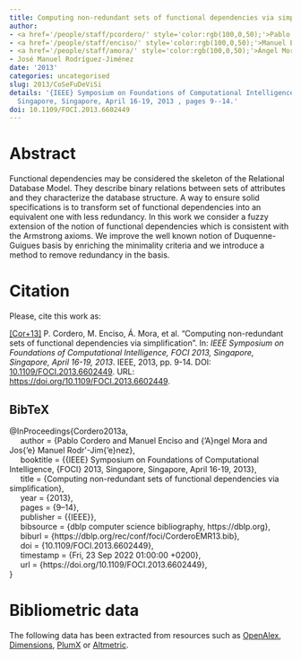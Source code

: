 ```yaml
---
title: Computing non-redundant sets of functional dependencies via simplification
author:
- <a href='/people/staff/pcordero/' style='color:rgb(100,0,50);'>Pablo Cordero</a>
- <a href='/people/staff/enciso/' style='color:rgb(100,0,50);'>Manuel Enciso</a>
- <a href='/people/staff/amora/' style='color:rgb(100,0,50);'>Ángel Mora</a>
- José Manuel Rodríguez-Jiménez
date: '2013'
categories: uncategorised
slug: 2013/CoSeFuDeViSi
details: '{IEEE} Symposium on Foundations of Computational Intelligence, {FOCI} 2013,
  Singapore, Singapore, April 16-19, 2013 , pages 9--14.'
doi: 10.1109/FOCI.2013.6602449
---
```




# Abstract


Functional dependencies may be considered the skeleton of the Relational Database Model. They describe binary relations between sets of attributes and they characterize the database structure. A way to ensure solid specifications is to transform set of functional dependencies into an equivalent one with less redundancy. In this work we consider a fuzzy extension of the notion of functional dependencies which is consistent with the Armstrong axioms. We improve the well known notion of Duquenne-Guigues basis by enriching the minimality criteria and we introduce a method to remove redundancy in the basis.








# Citation
Please, cite this work as:


<a name=bib-Cordero2013a></a>[[Cor+13]](#cite-Cordero2013a) P. Cordero, M. Enciso, Á. Mora, et al. “Computing non-redundant sets of functional dependencies via simplification”. In: _IEEE Symposium on Foundations of Computational Intelligence, FOCI 2013, Singapore, Singapore, April 16-19, 2013_. IEEE, 2013, pp. 9-14. DOI: [10.1109/FOCI.2013.6602449](https://doi.org/10.1109%2FFOCI.2013.6602449). URL: [https://doi.org/10.1109/FOCI.2013.6602449](https://doi.org/10.1109/FOCI.2013.6602449).

::: {.callout-note appearance="minimal" collapse=true}

## BibTeX

@InProceedings{Cordero2013a,<br>&nbsp;&nbsp;&nbsp;&nbsp;  author = {Pablo Cordero and Manuel Enciso and {\a'A}ngel Mora and Jos{\a'e} Manuel Rodr\'\iguez-Jim{\a'e}nez},<br>&nbsp;&nbsp;&nbsp;&nbsp;  booktitle = {{IEEE} Symposium on Foundations of Computational Intelligence, {FOCI} 2013, Singapore, Singapore, April 16-19, 2013},<br>&nbsp;&nbsp;&nbsp;&nbsp;  title = {Computing non-redundant sets of functional dependencies via simplification},<br>&nbsp;&nbsp;&nbsp;&nbsp;  year = {2013},<br>&nbsp;&nbsp;&nbsp;&nbsp;  pages = {9--14},<br>&nbsp;&nbsp;&nbsp;&nbsp;  publisher = {{IEEE}},<br>&nbsp;&nbsp;&nbsp;&nbsp;  bibsource = {dblp computer science bibliography, https://dblp.org},<br>&nbsp;&nbsp;&nbsp;&nbsp;  biburl = {https://dblp.org/rec/conf/foci/CorderoEMR13.bib},<br>&nbsp;&nbsp;&nbsp;&nbsp;  doi = {10.1109/FOCI.2013.6602449},<br>&nbsp;&nbsp;&nbsp;&nbsp;  timestamp = {Fri, 23 Sep 2022 01:00:00 +0200},<br>&nbsp;&nbsp;&nbsp;&nbsp;  url = {https://doi.org/10.1109/FOCI.2013.6602449},<br>}

:::



# Bibliometric data


The following data has been extracted from resources such as [OpenAlex](https://openalex.org/), [Dimensions](https://app.dimensions.ai/), [PlumX](https://www.elsevier.com/insights/metrics/plumx) or [Altmetric](https://www.altmetric.com/).

<div style="display: flex; justify-content: center; align-items: center; height: 100%;">
<span class="__dimensions_badge_embed__" data-doi="10.1109/FOCI.2013.6602449" data-legend="always"></span></div><script async src="https://badge.dimensions.ai/badge.js" charset="utf-8"></script>

<div style="display: flex; justify-content: center; align-items: center; height: 100%;">
<a href="https://plu.mx/plum/a/?doi=10.1109/FOCI.2013.6602449" class="plumx-details" data-site="plum" data-hide-when-empty="true">Computing non-redundant sets of functional dependencies via simplification</a></div>

<div style="display: flex; justify-content: center; align-items: center; height: 100%;">
<script type="text/javascript" src="https://d1bxh8uas1mnw7.cloudfront.net/assets/embed.js"></script><div data-badge-type="medium-donut" class="altmetric-embed" data-badge-details="right" data-doi="10.1109/FOCI.2013.6602449"></div></div>


## Cites

The following graph plots the number of cites received by this work from its publication, on a yearly basis.

```r
#| echo: false
#| results: asis
#| warning: false
#| message: false
source(here::here('scripts', 'manage_publications.R'))
df <- readRDS('citation_history.rds')
plot_citation_history(df)
```



## Papers citing this work

The following is a non-exhaustive list of papers that cite this work:


<a name=bib-Cordero_2022></a>[[1]](#cite-Cordero_2022) P. Cordero, M. Enciso, A. Mora, et al. “Interactive Search by Using Minimal Generators”. In: _Computational Intelligence and Mathematics for Tackling Complex Problems 2_. Springer International Publishing, 2022, p. 147–153. ISBN: 9783030888176. DOI: [10.1007/978-3-030-88817-6_17](https://doi.org/10.1007%2F978-3-030-88817-6_17). URL: [http://dx.doi.org/10.1007/978-3-030-88817-6_17](http://dx.doi.org/10.1007/978-3-030-88817-6_17).

<a name=bib-Cordero_2020></a>[[2]](#cite-Cordero_2020) P. Cordero, M. Enciso, Á. Mora, et al. “A Formal Concept Analysis Approach to Cooperative Conversational Recommendation”. In: _International Journal of Computational Intelligence Systems_ 13.1 (2020), p. 1243. ISSN: 1875-6883. DOI: [10.2991/ijcis.d.200806.001](https://doi.org/10.2991%2Fijcis.d.200806.001). URL: [http://dx.doi.org/10.2991/ijcis.d.200806.001](http://dx.doi.org/10.2991/ijcis.d.200806.001).

<a name=bib-Triska_2015></a>[[3]](#cite-Triska_2015) J. Triska and V. Vychodil. “Graded data dependencies in relational databases: Reasoning with similarity of time”. In: _2015 Annual Conference of the North American Fuzzy Information Processing Society (NAFIPS) held jointly with 2015 5th World Conference on Soft Computing (WConSC)_. IEEE, Aug. 2015, p. 1–6. DOI: [10.1109/nafips-wconsc.2015.7284170](https://doi.org/10.1109%2Fnafips-wconsc.2015.7284170). URL: [http://dx.doi.org/10.1109/nafips-wconsc.2015.7284170](http://dx.doi.org/10.1109/nafips-wconsc.2015.7284170).

